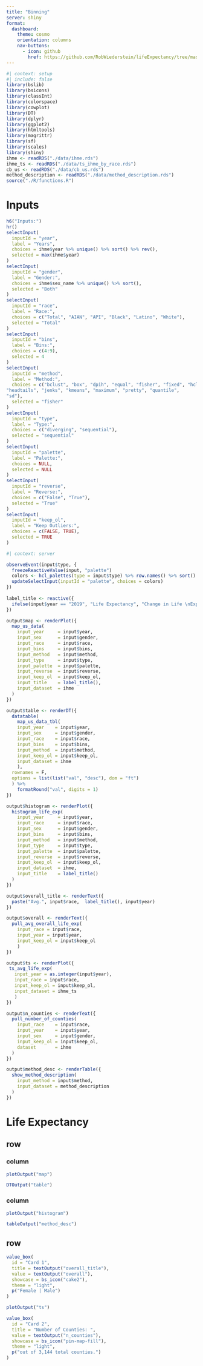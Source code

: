```yaml
---
title: "Binning"
server: shiny
format:
  dashboard:
    theme: cosmo
    orientation: columns
    nav-buttons:
      - icon: github
        href: https://github.com/RobWiederstein/lifeExpectancy/tree/master
---
```

  
```r
#| context: setup
#| include: false
library(bslib)
library(bsicons)
library(classInt)
library(colorspace)
library(cowplot)
library(DT)
library(dplyr)
library(ggplot2)
library(htmltools)
library(magrittr)
library(sf)
library(scales)
library(shiny)
ihme <- readRDS("./data/ihme.rds")
ihme_ts <- readRDS("./data/ts_ihme_by_race.rds")
cb_us <- readRDS("./data/cb_us.rds")
method_description <- readRDS("./data/method_description.rds")
source("./R/functions.R")
```

# Inputs {.sidebar}

```r
h6("Inputs:")
hr()
selectInput(
  inputId = "year", 
  label = "Years", 
  choices = ihme$year %>% unique() %>% sort() %>% rev(),
  selected = max(ihme$year)
)
selectInput(
  inputId = "gender", 
  label = "Gender:", 
  choices = ihme$sex_name %>% unique() %>% sort(),
  selected = "Both"
)
selectInput(
  inputId = "race",
  label = "Race:",
  choices = c("Total", "AIAN", "API", "Black", "Latino", "White"),
  selected = "Total"
)
selectInput(
  inputId = "bins",
  label = "Bins:",
  choices = c(4:9),
  selected = 4
)
selectInput(
  inputId = "method",
  label = "Method:",
  choices = c("bclust", "box", "dpih", "equal", "fisher", "fixed", "hclust", 
"headtails", "jenks", "kmeans", "maximum", "pretty", "quantile", 
"sd"),
  selected = "fisher"
)
selectInput(
  inputId = "type",
  label = "Type:",
  choices = c("diverging", "sequential"),
  selected = "sequential"
)
selectInput(
  inputId = "palette",
  label = "Palette:",
  choices = NULL,
  selected = NULL
)
selectInput(
  inputId = "reverse",
  label = "Reverse:",
  choices = c("False", "True"),
  selected = "True"
)
selectInput(
  inputId = "keep_ol",
  label = "Keep Outliers:",
  choices = c(FALSE, TRUE),
  selected = TRUE
)


```

```r
#| context: server

observeEvent(input$type, {
  freezeReactiveValue(input, "palette")
  colors <- hcl_palettes(type = input$type) %>% row.names() %>% sort() %>% dput()
  updateSelectInput(inputId = "palette", choices = colors)
})
 
label_title <- reactive({
  ifelse(input$year == "2019", "Life Expectancy", "Change in Life \nExpectancy")
})

output$map <- renderPlot({
  map_us_data(
    input_year     = input$year,
    input_sex      = input$gender,
    input_race     = input$race,
    input_bins     = input$bins,
    input_method   = input$method,
    input_type     = input$type,
    input_palette  = input$palette,
    input_reverse  = input$reverse,
    input_keep_ol  = input$keep_ol,
    input_title    = label_title(),
    input_dataset  = ihme
  )
})

output$table <- renderDT({
  datatable(
    map_us_data_tbl(
    input_year    = input$year,
    input_sex     = input$gender,
    input_race    = input$race,
    input_bins    = input$bins,
    input_method  = input$method,
    input_keep_ol = input$keep_ol,
    input_dataset = ihme
    ),
  rownames = F,
  options = list(list("val", "desc"), dom = "ft")
  ) %>% 
    formatRound("val", digits = 1)
})

output$histogram <- renderPlot({
  histogram_life_exp(
    input_year     = input$year,
    input_race     = input$race,
    input_sex      = input$gender,
    input_bins     = input$bins,
    input_method   = input$method,
    input_type     = input$type,
    input_palette  = input$palette,
    input_reverse  = input$reverse,
    input_keep_ol  = input$keep_ol,
    input_dataset  = ihme,
    input_title    = label_title()
  )
})

output$overall_title <- renderText({
  paste("Avg.", input$race,  label_title(), input$year)
})

output$overall <- renderText({
  pull_avg_overall_life_exp(
    input_race = input$race,
    input_year = input$year,
    input_keep_ol = input$keep_ol
    )
})

output$ts <- renderPlot({
 ts_avg_life_exp(
   input_year = as.integer(input$year),
   input_race = input$race,
   input_keep_ol = input$keep_ol,
   input_dataset = ihme_ts
   )
})

output$n_counties <- renderText({
  pull_number_of_counties(
    input_race    = input$race,
    input_year    = input$year,
    input_sex     = input$gender,
    input_keep_ol = input$keep_ol,
    dataset       = ihme
  )
})

output$method_desc <- renderTable({
  show_method_description(
    input_method = input$method,
    input_dataset = method_description
  )
})
```


# Life Expectancy {orientation="rows"}

## row {height=65%}

### column {.tabset width=65%}

::: {.card title="Map"}

```r

plotOutput("map")

```

:::

::: {.card title="Table"}

```r
DTOutput("table")
```

:::

### column {.tabset}

::: {.card title="Histogram"}

```r

plotOutput("histogram")

```

:::

::: {.card title="Method"}

```r
tableOutput("method_desc")
```

:::

## row {height=35%}


```r
value_box(
  id = "Card 1",
  title = textOutput("overall_title"),
  value = textOutput("overall"),
  showcase = bs_icon("cake2"),
  theme = "light",
  p("Female | Male")
)

```


```r
plotOutput("ts")
```

```r
value_box(
  id = "Card 2",
  title = "Number of Counties: ",
  value = textOutput("n_counties"),
  showcase = bs_icon("pin-map-fill"),
  theme = "light",
  p("out of 3,144 total counties.")
)
```



